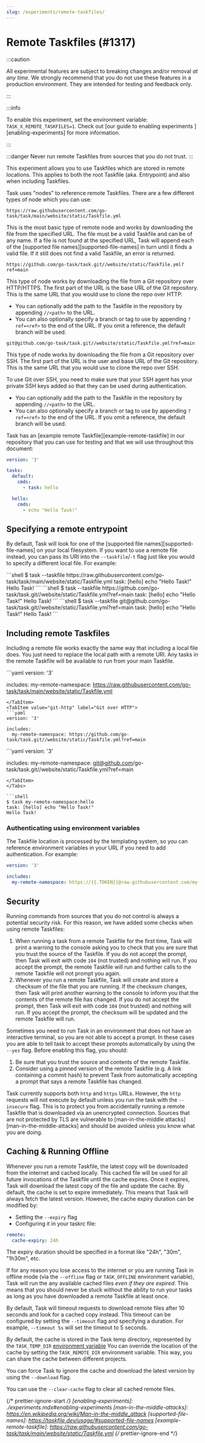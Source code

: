 ```yaml
---
slug: /experiments/remote-taskfiles/
---
```



# Remote Taskfiles (#1317)

:::caution

All experimental features are subject to breaking changes and/or removal _at any
time_. We strongly recommend that you do not use these features in a production
environment. They are intended for testing and feedback only.

:::

:::info

To enable this experiment, set the environment variable:
`TASK_X_REMOTE_TASKFILES=1`. Check out [our guide to enabling experiments
][enabling-experiments] for more information.

:::

:::danger
Never run remote Taskfiles from sources that you do not trust.
:::

This experiment allows you to use Taskfiles which are stored in remote
locations. This applies to both the root Taskfile (aka. Entrypoint) and also
when including Taskfiles.

Task uses "nodes" to reference remote Taskfiles. There are a few different types
of node which you can use:

<Tabs groupId="method" queryString>
<TabItem value="http" label="HTTP/HTTPS">

`https://raw.githubusercontent.com/go-task/task/main/website/static/Taskfile.yml`

This is the most basic type of remote node and works by downloading the file
from the specified URL. The file must be a valid Taskfile and can be of any
name. If a file is not found at the specified URL, Task will append each of the
[supported file names][supported-file-names] in turn until it finds a valid
file. If it still does not find a valid Taskfile, an error is returned.

</TabItem>
<TabItem value="git-http" label="Git over HTTP">

`https://github.com/go-task/task.git//website/static/Taskfile.yml?ref=main`

This type of node works by downloading the file from a Git repository over
HTTP/HTTPS. The first part of the URL is the base URL of the Git repository.
This is the same URL that you would use to clone the repo over HTTP.

- You can optionally add the path to the Taskfile in the repository by appending
`//<path>` to the URL.
- You can also optionally specify a branch or tag to use by appending
`?ref=<ref>` to the end of the URL. If you omit a reference, the default branch
will be used.

</TabItem>
<TabItem value="git-ssh" label="Git over SSH">

`git@github.com/go-task/task.git//website/static/Taskfile.yml?ref=main`

This type of node works by downloading the file from a Git repository over SSH.
The first part of the URL is the user and base URL of the Git repository. This
is the same URL that you would use to clone the repo over SSH.

To use Git over SSH, you need to make sure that your SSH agent has your private
SSH keys added so that they can be used during authentication.

- You can optionally add the path to the Taskfile in the repository by appending
`//<path>` to the URL.
- You can also optionally specify a branch or tag to use by appending
`?ref=<ref>` to the end of the URL. If you omit a reference, the default branch
will be used.

</TabItem>
</Tabs>

Task has an [example remote Taskfile][example-remote-taskfile] in our repository
that you can use for testing and that we will use throughout this document:

```yaml
version: '3'

tasks:
  default:
    cmds:
      - task: hello

  hello:
    cmds:
      - echo "Hello Task!"
```

## Specifying a remote entrypoint

By default, Task will look for one of the [supported file
names][supported-file-names] on your local filesystem. If you want to use a
remote file instead, you can pass its URI into the `--taskfile`/`-t` flag just
like you would to specify a different local file. For example:

<Tabs groupId="method" queryString>
<TabItem value="http" label="HTTP/HTTPS">
```shell
$ task --taskfile https://raw.githubusercontent.com/go-task/task/main/website/static/Taskfile.yml
task: [hello] echo "Hello Task!"
Hello Task!
```
</TabItem>
<TabItem value="git-http" label="Git over HTTP">
```shell
$ task --taskfile https://github.com/go-task/task.git//website/static/Taskfile.yml?ref=main
task: [hello] echo "Hello Task!"
Hello Task!
```
</TabItem>
<TabItem value="git-ssh" label="Git over SSH">
```shell
$ task --taskfile git@github.com/go-task/task.git//website/static/Taskfile.yml?ref=main
task: [hello] echo "Hello Task!"
Hello Task!
```
</TabItem>
</Tabs>

## Including remote Taskfiles

Including a remote file works exactly the same way that including a local file
does. You just need to replace the local path with a remote URI. Any tasks in
the remote Taskfile will be available to run from your main Taskfile.

<Tabs groupId="method" queryString>
<TabItem value="http" label="HTTP/HTTPS">
```yaml
version: '3'

includes:
  my-remote-namespace: https://raw.githubusercontent.com/go-task/task/main/website/static/Taskfile.yml
```
</TabItem>
<TabItem value="git-http" label="Git over HTTP">
```yaml
version: '3'

includes:
  my-remote-namespace: https://github.com/go-task/task.git//website/static/Taskfile.yml?ref=main
```
</TabItem>
<TabItem value="git-ssh" label="Git over SSH">
```yaml
version: '3'

includes:
  my-remote-namespace: git@github.com/go-task/task.git//website/static/Taskfile.yml?ref=main
```
</TabItem>
</Tabs>

```shell
$ task my-remote-namespace:hello
task: [hello] echo "Hello Task!"
Hello Task!
```

### Authenticating using environment variables

The Taskfile location is processed by the templating system, so you can
reference environment variables in your URL if you need to add authentication.
For example:

```yaml
version: '3'

includes:
  my-remote-namespace: https://{{.TOKEN}}@raw.githubusercontent.com/my-org/my-repo/main/Taskfile.yml
```

## Security

Running commands from sources that you do not control is always a potential
security risk. For this reason, we have added some checks when using remote
Taskfiles:

1. When running a task from a remote Taskfile for the first time, Task will
   print a warning to the console asking you to check that you are sure that you
   trust the source of the Taskfile. If you do not accept the prompt, then Task
   will exit with code `104` (not trusted) and nothing will run. If you accept
   the prompt, the remote Taskfile will run and further calls to the remote
   Taskfile will not prompt you again.
2. Whenever you run a remote Taskfile, Task will create and store a checksum of
   the file that you are running. If the checksum changes, then Task will print
   another warning to the console to inform you that the contents of the remote
   file has changed. If you do not accept the prompt, then Task will exit with
   code `104` (not trusted) and nothing will run. If you accept the prompt, the
   checksum will be updated and the remote Taskfile will run.

Sometimes you need to run Task in an environment that does not have an
interactive terminal, so you are not able to accept a prompt. In these cases you
are able to tell task to accept these prompts automatically by using the `--yes`
flag. Before enabling this flag, you should:

1. Be sure that you trust the source and contents of the remote Taskfile.
2. Consider using a pinned version of the remote Taskfile (e.g. A link
   containing a commit hash) to prevent Task from automatically accepting a
   prompt that says a remote Taskfile has changed.

Task currently supports both `http` and `https` URLs. However, the `http`
requests will not execute by default unless you run the task with the
`--insecure` flag. This is to protect you from accidentally running a remote
Taskfile that is downloaded via an unencrypted connection. Sources that are not
protected by TLS are vulnerable to [man-in-the-middle
attacks][man-in-the-middle-attacks] and should be avoided unless you know what
you are doing.

## Caching & Running Offline

Whenever you run a remote Taskfile, the latest copy will be downloaded from the
internet and cached locally. This cached file will be used for all future
invocations of the Taskfile until the cache expires. Once it expires, Task will
download the latest copy of the file and update the cache. By default, the cache
is set to expire immediately. This means that Task will always fetch the latest
version. However, the cache expiry duration can be modified by:
- Setting the `--expiry` flag
- Configuring it in your taskrc file:
```yaml
remote:
  cache-expiry: 24h
```

The expiry duration should be specified in a format like "24h", "30m", "1h30m", etc.




If for any reason you lose access to the internet or you are running Task in
offline mode (via the `--offline` flag or `TASK_OFFLINE` environment variable),
Task will run the any available cached files _even if they are expired_. This
means that you should never be stuck without the ability to run your tasks as
long as you have downloaded a remote Taskfile at least once.

By default, Task will timeout requests to download remote files after 10 seconds
and look for a cached copy instead. This timeout can be configured by setting
the `--timeout` flag and specifying a duration. For example, `--timeout 5s` will
set the timeout to 5 seconds.

By default, the cache is stored in the Task temp directory, represented by the
`TASK_TEMP_DIR` [environment variable](../reference/environment.mdx) You can
override the location of the cache by setting the `TASK_REMOTE_DIR` environment
variable. This way, you can share the cache between different projects.

You can force Task to ignore the cache and download the latest version
by using the `--download` flag.

You can use the `--clear-cache` flag to clear all cached remote files.

{/* prettier-ignore-start */}
[enabling-experiments]: ./experiments.mdx#enabling-experiments
[man-in-the-middle-attacks]: https://en.wikipedia.org/wiki/Man-in-the-middle_attack
[supported-file-names]: https://taskfile.dev/usage/#supported-file-names
[example-remote-taskfile]: https://raw.githubusercontent.com/go-task/task/main/website/static/Taskfile.yml
{/* prettier-ignore-end */}
